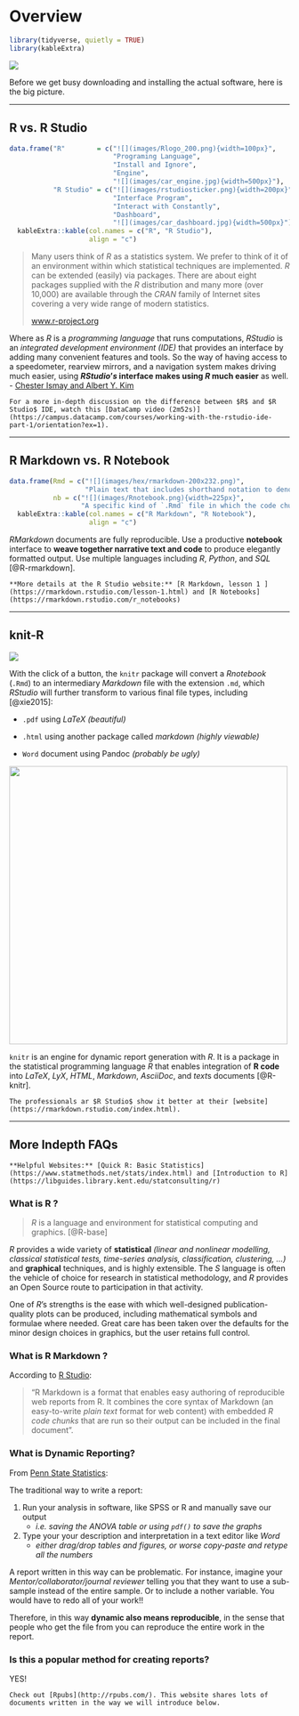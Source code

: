 # Overview

```{r, include=FALSE, comment=FALSE}
library(tidyverse, quietly = TRUE)
library(kableExtra)
```


![](images/headers/manyRs.png)


Before we get busy downloading and installing the actual software, here is the big picture.

----------------------

## R vs. R Studio

```{r, echo=FALSE}
data.frame("R"        = c("![](images/Rlogo_200.png){width=100px}",
                          "Programing Language",
                          "Install and Ignore",
                          "Engine", 
                          "![](images/car_engine.jpg){width=500px}"),
           "R Studio" = c("![](images/rstudiosticker.png){width=200px}",
                          "Interface Program",
                          "Interact with Constantly",
                          "Dashboard",
                          "![](images/car_dashboard.jpg){width=500px}")) %>% 
  kableExtra::kable(col.names = c("R", "R Studio"),
                    align = "c")
```


> Many users think of $R$ as a statistics system. We prefer to think of it of an environment within which statistical techniques are implemented. $R$ can be extended (easily) via packages. There are about eight packages supplied with the $R$ distribution and many more (over 10,000) are available through the $CRAN$ family of Internet sites covering a very wide range of modern statistics.
>
> [www.r-project.org](https://www.r-project.org/about.html)


Where as $R$ is a *programming language* that runs computations, $R Studio$ is an *integrated development environment (IDE)* that provides an interface by adding many convenient features and tools. So the way of having access to a speedometer, rearview mirrors, and a navigation system makes driving much easier, using **$RStudio’s$ interface makes using $R$ much easier** as well.  - [Chester Ismay and Albert Y. Kim](https://ismayc.github.io/moderndive/index.html)




```{block, type="rmdlink"}
For a more in-depth discussion on the difference between $R$ and $R Studio$ IDE, watch this [DataCamp video (2m52s)](https://campus.datacamp.com/courses/working-with-the-rstudio-ide-part-1/orientation?ex=1).
```

----------------------

## R Markdown vs. R Notebook

```{r, echo=FALSE}
data.frame(Rmd = c("![](images/hex/rmarkdown-200x232.png)",
                   "Plain text that includes shorthand notation to denote formatting, instead of relying on a text editor program display (MS Word).  Files are saved with the `.Rmd` extension."),
           nb = c("![](images/Rnotebook.png){width=225px}",
                  "A specific kind of `.Rmd` file in which the code chunks may be interactively executed/run onscreen and the results/output are shown directly below each code chunk.")) %>% 
  kableExtra::kable(col.names = c("R Markdown", "R Notebook"),
                    align = "c")
```

 
$R Markdown$ documents are fully reproducible. Use a productive **notebook** interface to **weave together narrative text and code** to produce elegantly formatted output. Use multiple languages including $R$, $Python$, and $SQL$ [@R-rmarkdown].



```{block type='rmdlink', echo=TRUE}
**More details at the R Studio website:** [R Markdown, lesson 1 ](https://rmarkdown.rstudio.com/lesson-1.html) and [R Notebooks](https://rmarkdown.rstudio.com/r_notebooks)
```


----------------------

## knit-R

![](images/cartoon_knit.PNG)

With the click of a button, the `knitr` package will convert a $R notebook$ (`.Rmd`) to an intermediary *Markdown* file with the extension `.md`, which $R Studio$ will further transform to various final file types, including [@xie2015]: 

* `.pdf` using $LaTeX$ *(beautiful)*

* `.html` using another package called $markdown$ *(highly viewable)*   

* `Word` document using Pandoc *(probably be ugly)*


![](images/knitr_formats.PNG){width=500px}


`knitr` is an engine for dynamic report generation with $R$. It is a package in the statistical programming language $R$ that enables integration of **R code** into $LaTeX$, $LyX$, $HTML$, $Markdown$, $AsciiDoc$, and $text$s documents [@R-knitr].


```{block type='rmdlink', echo=TRUE}
The professionals ar $R Studio$ show it better at their [website](https://rmarkdown.rstudio.com/index.html).
```


-------------

## More Indepth FAQs 


```{block type='rmdlink', echo=TRUE}
**Helpful Websites:** [Quick R: Basic Statistics](https://www.statmethods.net/stats/index.html) and [Introduction to R](https://libguides.library.kent.edu/statconsulting/r)
```



### What is R ? {-}

> $R$ is a language and environment for statistical computing and graphics. [@R-base]

$R$ provides a wide variety of **statistical** *(linear and nonlinear modelling, classical statistical tests, time-series analysis, classification, clustering, ...)* and **graphical** techniques, and is highly extensible. The $S$ language is often the vehicle of choice for research in statistical methodology, and $R$ provides an Open Source route to participation in that activity.

One of $R$’s strengths is the ease with which well-designed publication-quality plots can be produced, including mathematical symbols and formulae where needed. Great care has been taken over the defaults for the minor design choices in graphics, but the user retains full control.



### What is R Markdown ? {-}

According to [R Studio](www.rstudio.com):

> "R Markdown is a format that enables easy authoring of reproducible web reports from R. It combines the core syntax of Markdown (an easy-to-write *plain text* format for web content) with embedded *$R$ code chunks* that are run so their output can be included in the final document".





### What is Dynamic Reporting? {-}

From [Penn State Statistics](https://onlinecourses.science.psu.edu/statprogram/markdown): 

The traditional way to write a report:

1. Run your analysis in software, like SPSS or R and manually save our output
    * *i.e. saving the ANOVA table or using `pdf()` to save the graphs*  


2. Type your your description and interpretation in a text editor like *Word*
    * *either drag/drop tables and figures, or worse copy-paste and retype all the numbers*


A report written in this way can be problematic.  For instance, imagine your *Mentor/collaborator/journal reviewer*  telling you that they want to use a sub-sample instead of the entire sample. Or to include a nother variable.  You would have to redo all of your work!! 

Therefore, in this way **dynamic also means reproducible**, in the sense that people who get the file from you can reproduce the entire work in the report.






### Is this a popular method for creating reports? {-}

YES!

```{block type='rmdlink', echo=TRUE}
Check out [Rpubs](http://rpubs.com/). This website shares lots of documents written in the way we will introduce below.
```





